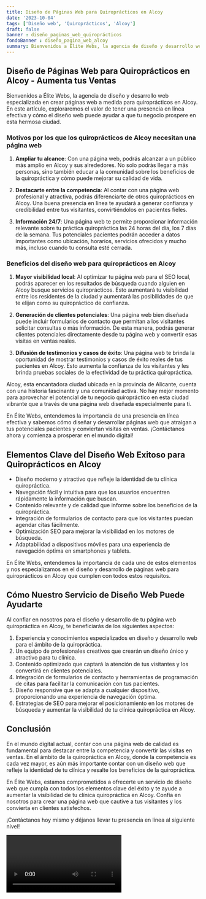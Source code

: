 ```yaml
---
title: Diseño de Páginas Web para Quiroprácticos en Alcoy
date: '2023-10-04'
tags: ['Diseño web', 'Quiroprácticos', 'Alcoy']
draft: false
banner : diseño_paginas_web_quiroprácticos
fondoBanner : diseño_pagina_web_alcoy
summary: Bienvenidos a Élite Webs, la agencia de diseño y desarrollo web especializada en crear páginas web a medida para quiroprácticos en Alcoy. En este artículo, exploraremos el valor de tener una presencia en línea efectiva y cómo el diseño web puede ayudar a que tu negocio prospere en esta hermosa ciudad.
---
```


## Diseño de Páginas Web para Quiroprácticos en Alcoy - Aumenta tus Ventas

Bienvenidos a Élite Webs, la agencia de diseño y desarrollo web especializada en crear páginas web a medida para quiroprácticos en Alcoy. En este artículo, exploraremos el valor de tener una presencia en línea efectiva y cómo el diseño web puede ayudar a que tu negocio prospere en esta hermosa ciudad.

### Motivos por los que los quiroprácticos de Alcoy necesitan una página web

1. **Ampliar tu alcance**: Con una página web, podrás alcanzar a un público más amplio en Alcoy y sus alrededores. No solo podrás llegar a más personas, sino también educar a la comunidad sobre los beneficios de la quiropráctica y cómo puede mejorar su calidad de vida.

2. **Destacarte entre la competencia**: Al contar con una página web profesional y atractiva, podrás diferenciarte de otros quiroprácticos en Alcoy. Una buena presencia en línea te ayudará a generar confianza y credibilidad entre tus visitantes, convirtiéndolos en pacientes fieles.

3. **Información 24/7**: Una página web te permite proporcionar información relevante sobre tu práctica quiropráctica las 24 horas del día, los 7 días de la semana. Tus potenciales pacientes podrán acceder a datos importantes como ubicación, horarios, servicios ofrecidos y mucho más, incluso cuando tu consulta esté cerrada.

### Beneficios del diseño web para quiroprácticos en Alcoy

1. **Mayor visibilidad local**: Al optimizar tu página web para el SEO local, podrás aparecer en los resultados de búsqueda cuando alguien en Alcoy busque servicios quiroprácticos. Esto aumentará tu visibilidad entre los residentes de la ciudad y aumentará las posibilidades de que te elijan como su quiropráctico de confianza.

2. **Generación de clientes potenciales**: Una página web bien diseñada puede incluir formularios de contacto que permitan a los visitantes solicitar consultas o más información. De esta manera, podrás generar clientes potenciales directamente desde tu página web y convertir esas visitas en ventas reales.

3. **Difusión de testimonios y casos de éxito**: Una página web te brinda la oportunidad de mostrar testimonios y casos de éxito reales de tus pacientes en Alcoy. Esto aumenta la confianza de los visitantes y les brinda pruebas sociales de la efectividad de tu práctica quiropráctica.

Alcoy, esta encantadora ciudad ubicada en la provincia de Alicante, cuenta con una historia fascinante y una comunidad activa. No hay mejor momento para aprovechar el potencial de tu negocio quiropráctico en esta ciudad vibrante que a través de una página web diseñada especialmente para ti.

En Élite Webs, entendemos la importancia de una presencia en línea efectiva y sabemos cómo diseñar y desarrollar páginas web que atraigan a tus potenciales pacientes y conviertan visitas en ventas. ¡Contáctanos ahora y comienza a prosperar en el mundo digital!

<GifSeo />

<Cta />

## Elementos Clave del Diseño Web Exitoso para Quiroprácticos en Alcoy

- Diseño moderno y atractivo que refleje la identidad de tu clínica quiropráctica.
- Navegación fácil y intuitiva para que los usuarios encuentren rápidamente la información que buscan.
- Contenido relevante y de calidad que informe sobre los beneficios de la quiropráctica.
- Integración de formularios de contacto para que los visitantes puedan agendar citas fácilmente.
- Optimización SEO para mejorar la visibilidad en los motores de búsqueda.
- Adaptabilidad a dispositivos móviles para una experiencia de navegación óptima en smartphones y tablets.

En Élite Webs, entendemos la importancia de cada uno de estos elementos y nos especializamos en el diseño y desarrollo de páginas web para quiroprácticos en Alcoy que cumplen con todos estos requisitos.

## Cómo Nuestro Servicio de Diseño Web Puede Ayudarte

Al confiar en nosotros para el diseño y desarrollo de tu página web quiropráctica en Alcoy, te beneficiarás de los siguientes aspectos:

1. Experiencia y conocimientos especializados en diseño y desarrollo web para el ámbito de la quiropráctica.
2. Un equipo de profesionales creativos que crearán un diseño único y atractivo para tu clínica.
3. Contenido optimizado que captará la atención de tus visitantes y los convertirá en clientes potenciales.
4. Integración de formularios de contacto y herramientas de programación de citas para facilitar la comunicación con tus pacientes.
5. Diseño responsive que se adapta a cualquier dispositivo, proporcionando una experiencia de navegación óptima.
6. Estrategias de SEO para mejorar el posicionamiento en los motores de búsqueda y aumentar la visibilidad de tu clínica quiropráctica en Alcoy.

## Conclusión

En el mundo digital actual, contar con una página web de calidad es fundamental para destacar entre la competencia y convertir las visitas en ventas. En el ámbito de la quiropráctica en Alcoy, donde la competencia es cada vez mayor, es aún más importante contar con un diseño web que refleje la identidad de tu clínica y resalte los beneficios de la quiropráctica.

En Élite Webs, estamos comprometidos a ofrecerte un servicio de diseño web que cumpla con todos los elementos clave del éxito y te ayude a aumentar la visibilidad de tu clínica quiropráctica en Alcoy. Confía en nosotros para crear una página web que cautive a tus visitantes y los convierta en clientes satisfechos.

¡Contáctanos hoy mismo y déjanos llevar tu presencia en línea al siguiente nivel!

<Video />

<CtaBot job='Quiroprácticos' city='Alcoy'/>

<Gmaps query='Alcoy+españa+maps' />